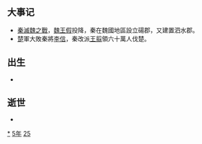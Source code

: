 {{yearTOC|-225|[[秦王政|秦王政]]二十二年；[[齐王建|齐王建]]四十年；[[楚王负刍|楚王负刍]]三年；[[代王嘉|代王嘉]]三年；[[魏王假|魏王假]]三年；[[燕王喜|燕王喜]]三十年}}
== 大事记 ==
* [[秦滅魏之戰|秦滅魏之戰]]，[[魏王假|魏王假]]投降，秦在魏國地區設立碭郡，又建置泗水郡。
* [[楚國|楚]]軍大敗秦將[[李信|李信]]，秦改派[[王翦|王翦]]領六十萬人伐楚。

== 出生 ==
*

== 逝世 ==
{{Wikisource year mention}}
*

[[Category:前225年|*]]
[[Category:前220年代|5年]]
[[Category:前3世纪各年|25]]